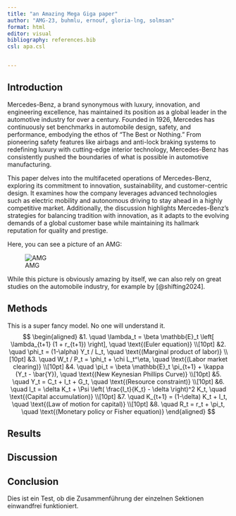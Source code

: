 ```yaml
---
title: "an Amazing Mega Giga paper"
author: "AMG-23, buhmlu, ernouf, gloria-lng, solmsan"
format: html
editor: visual
bibliography: references.bib
csl: apa.csl


---
```


## Introduction
Mercedes-Benz, a brand synonymous with luxury, innovation, and engineering excellence, has maintained its position as a global leader in the automotive industry for over a century. Founded in 1926, Mercedes has continuously set benchmarks in automobile design, safety, and performance, embodying the ethos of "The Best or Nothing." From pioneering safety features like airbags and anti-lock braking systems to redefining luxury with cutting-edge interior technology, Mercedes-Benz has consistently pushed the boundaries of what is possible in automotive manufacturing.

This paper delves into the multifaceted operations of Mercedes-Benz, exploring its commitment to innovation, sustainability, and customer-centric design. It examines how the company leverages advanced technologies such as electric mobility and autonomous driving to stay ahead in a highly competitive market. Additionally, the discussion highlights Mercedes-Benz's strategies for balancing tradition with innovation, as it adapts to the evolving demands of a global customer base while maintaining its hallmark reputation for quality and prestige.

Here, you can see a picture of an AMG:

![AMG](https://cdn.motor1.com/images/mgl/XBGv4l/s1/mercedes-amg-gt-gt2-pro.webp)

While this picture is obviously amazing by itself, we can also rely on great studies on the automobile industry, for example by [@shifting2024]. 



## Methods

This is a super fancy model. No one will understand it. $$
\begin{aligned}
    &1. \quad \lambda_t = \beta \mathbb{E}_t \left[ \lambda_{t+1} (1 + r_{t+1}) \right], \quad \text{(Euler equation)} \\[10pt]
    &2. \quad \phi_t = (1-\alpha) Y_t / L_t, \quad \text{(Marginal product of labor)} \\[10pt]
    &3. \quad W_t / P_t = \phi_t + \chi L_t^\eta, \quad \text{(Labor market clearing)} \\[10pt]
    &4. \quad \pi_t = \beta \mathbb{E}_t \pi_{t+1} + \kappa (Y_t - \bar{Y}), \quad \text{(New Keynesian Phillips Curve)} \\[10pt]
    &5. \quad Y_t = C_t + I_t + G_t, \quad \text{(Resource constraint)} \\[10pt]
    &6. \quad I_t = \delta K_t + \Psi \left( \frac{I_t}{K_t} - \delta \right)^2 K_t, \quad \text{(Capital accumulation)} \\[10pt]
    &7. \quad K_{t+1} = (1-\delta) K_t + I_t, \quad \text{(Law of motion for capital)} \\[10pt]
    &8. \quad R_t = r_t + \pi_t, \quad \text{(Monetary policy or Fisher equation)}
\end{aligned}
$$

## Results

## Discussion

## **Conclusion** 

Dies ist ein Test, ob die Zusammenführung der einzelnen Sektionen einwandfrei funktioniert.


